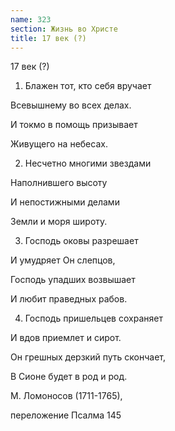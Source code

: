 ```yaml
---
name: 323
section: Жизнь во Христе
title: 17 век (?)
---
```

17 век (?)


1. Блажен тот, кто себя вручает

Всевышнему во всех делах.

И токмо в помощь призывает

Живущего на небесах.


2. Несчетно многими звездами

Наполнившего высоту

И непостижными делами

Земли и моря широту.


3. Господь оковы разрешает

И умудряет Он слепцов,

Господь упадших возвышает

И любит праведных рабов.


4. Господь пришельцев сохраняет

И вдов приемлет и сирот.

Он грешных дерзкий путь скончает,

В Сионе будет в род и род.


М. Ломоносов (1711-1765),

переложение Псалма 145